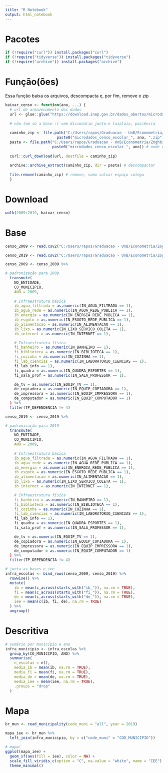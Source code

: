 ---
title: "R Notebook"
output: html_notebook
---

# Pacotes

```{r}
if (!require("curl")) install.packages("curl")
if (!require("tidyverse")) install.packages("tidyverse")
if (!require("archive")) install.packages("archive")
```

# Função(ões)

Essa função baixa os arquivos, descompacta e, por fim, remove o zip
```{r}
baixar_censo <- function(ano, ...) {
  # url de armazenamento dos dados
  url <- glue::glue("https://download.inep.gov.br/dados_abertos/microdados_censo_escolar_{ano}.zip")
  
  # não tem só a base :( vem dicionário junto e laialaia, paciência
  
  caminho_zip <- file.path("C:/Users/rapos/Graduacao - UnB/Econometria/Zoghbi/[lab econo] dados",
                       paste0("microdados_censo_escolar_", ano, ".zip"))
  pasta <- file.path("C:/Users/rapos/Graduacao - UnB/Econometria/Zoghbi/[lab econo] dados",
                     paste0("microdados_censo_escolar_", ano)) # onde vai ficar armazenado depois 
  
  curl::curl_download(url, destfile = caminho_zip)
  
  archive::archive_extract(caminho_zip, dir = pasta) # descompactar
  
  file.remove(caminho_zip) # remove, vamo salvar espaço colega
  }
```

# Download

```{r}
walk(2009:2019, baixar_censo)
```

# Base 

```{r}
censo_2009 <- read.csv2("C:/Users/rapos/Graduacao - UnB/Econometria/Zoghbi/[lab econo] dados/microdados_censo_escolar_2009/microdados_ed_basica_2009/dados/microdados_ed_basica_2009.csv")

censo_2019 <- read.csv2("C:/Users/rapos/Graduacao - UnB/Econometria/Zoghbi/[lab econo] dados/microdados_censo_escolar_2019/microdados_ed_basica_2019/dados/microdados_ed_basica_2019.csv")
```

```{r}
censo_2009 <- censo_2009 %>%

# padronização para 2009
  transmute(
    NO_ENTIDADE,
    CO_MUNICIPIO,
    ANO = 2009,
    
    # Infraestrutura básica
    ib_agua_filtrada = as.numeric(IN_AGUA_FILTRADA == 1),
    ib_agua_rede = as.numeric(IN_AGUA_REDE_PUBLICA == 1),
    ib_energia = as.numeric(IN_ENERGIA_REDE_PUBLICA == 1),
    ib_esgoto = as.numeric(IN_ESGOTO_REDE_PUBLICA == 1),
    ib_alimentacao = as.numeric(IN_ALIMENTACAO == 1),
    ib_lixo = as.numeric(IN_LIXO_SERVICO_COLETA == 1),
    ib_internet = as.numeric(IN_INTERNET == 1),

    # Infraestrutura física
    fi_banheiro = as.numeric(IN_BANHEIRO == 1),
    fi_biblioteca = as.numeric(IN_BIBLIOTECA == 1),
    fi_cozinha = as.numeric(IN_COZINHA == 1),
    fi_lab_ciencias = as.numeric(IN_LABORATORIO_CIENCIAS == 1),
    fi_lab_info == 1),
    fi_quadra = as.numeric(IN_QUADRA_ESPORTES == 1),
    fi_sala_prof = as.numeric(IN_SALA_PROFESSOR == 1),

    de_tv = as.numeric(IN_EQUIP_TV == 1),
    de_copiadora = as.numeric(IN_EQUIP_COPIADORA == 1),
    de_impressora = as.numeric(IN_EQUIP_IMPRESSORA == 1),
    de_computador = as.numeric(IN_EQUIP_COMPUTADOR == 1)
  ) %>%
  filter(TP_DEPENDENCIA != 4)

censo_2019 <- censo_2019 %>%

# padronização para 2019
  transmute(
    NO_ENTIDADE,
    CO_MUNICIPIO,
    ANO = 2009,
    
    # Infraestrutura básica
    ib_agua_filtrada = as.numeric(IN_AGUA_FILTRADA == 1),
    ib_agua_rede = as.numeric(IN_AGUA_REDE_PUBLICA == 1),
    ib_energia = as.numeric(IN_ENERGIA_REDE_PUBLICA == 1),
    ib_esgoto = as.numeric(IN_ESGOTO_REDE_PUBLICA == 1),
    ib_alimentacao = as.numeric(IN_ALIMENTACAO == 1),
    ib_lixo = as.numeric(IN_LIXO_SERVICO_COLETA == 1),
    ib_internet = as.numeric(IN_INTERNET == 1),

    # Infraestrutura física
    fi_banheiro = as.numeric(IN_BANHEIRO == 1),
    fi_biblioteca = as.numeric(IN_BIBLIOTECA == 1),
    fi_cozinha = as.numeric(IN_COZINHA == 1),
    fi_lab_ciencias = as.numeric(IN_LABORATORIO_CIENCIAS == 1),
    fi_lab_info == 1),
    fi_quadra = as.numeric(IN_QUADRA_ESPORTES == 1),
    fi_sala_prof = as.numeric(IN_SALA_PROFESSOR == 1),

    de_tv = as.numeric(IN_EQUIP_TV == 1),
    de_copiadora = as.numeric(IN_EQUIP_COPIADORA == 1),
    de_impressora = as.numeric(IN_EQUIP_IMPRESSORA == 1),
    de_computador = as.numeric(IN_EQUIP_COMPUTADOR == 1)
  ) %>%
  filter(TP_DEPENDENCIA != 4)
```

```{r}
# junta as bases e iee
infra_escolas <- bind_rows(censo_2009, censo_2019) %>%
  rowwise() %>%
  mutate(
    ib = mean(c_across(starts_with("ib_")), na.rm = TRUE),
    fi = mean(c_across(starts_with("fi_")), na.rm = TRUE),
    de = mean(c_across(starts_with("de_")), na.rm = TRUE),
    iee = mean(c(ib, fi, de), na.rm = TRUE)
  ) %>%
  ungroup()
```

# Descritiva 

```{r}
# sumário por município e ano
infra_municipio <- infra_escolas %>%
  group_by(CO_MUNICIPIO, ANO) %>%
  summarise(
    n_escolas = n(),
    media_ib = mean(ib, na.rm = TRUE),
    media_fi = mean(fi, na.rm = TRUE),
    media_de = mean(de, na.rm = TRUE),
    media_iee = mean(iee, na.rm = TRUE),
    .groups = "drop"
  )
```

# Mapa 

```{r}
br_mun <- read_municipality(code_muni = "all", year = 2019)

mapa_iee <- br_mun %>%
  left_join(infra_municipio, by = c("code_muni" = "COD_MUNICIPIO"))

# mapa! 
ggplot(mapa_iee) +
  geom_sf(aes(fill = iee), color = NA) +
  scale_fill_viridis_c(option = "C", na.value = "white", name = "IEE") +
  theme_minimal()
```
